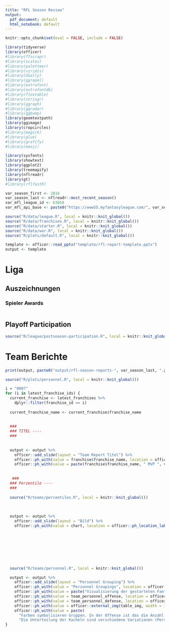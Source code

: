 ```yaml
---
title: "RFL Season Review"
output:
  pdf_document: default
  html_notebook: default
---
```


```r
knitr::opts_chunk$set(eval = FALSE, include = FALSE)
```

```r
library(tidyverse)
library(officer)
#library(ffscrapr)
#library(scales)
#library(paletteer)
#library(viridis)
#library(GGally)
#library(ggrepel)
#library(extrafont)
#library(extrafontdb)
#library(flextable)
#library(stringr)
#library(ggraph)
#library(ggradar)
#library(ggbump)
library(geomtextpath)
library(ggimage)
library(cropcircles)
#library(magick)
#library(glue)
#library(grafify)
#library(emoji)

library(sysfonts)
library(showtext)
library(ggplot2)
library(treemapify)
library(nflreadr)
library(gt)
#library(rflfastR)
```

```r
var_season_first <- 2016
var_season_last <- nflreadr::most_recent_season()
var_mfl_league_id <- 63018
var_mfl_api_base <- paste0("https://www55.myfantasyleague.com/", var_season_last, "/")
```

```r
source("R/data/league.R", local = knitr::knit_global())
source("R/data/franchises.R", local = knitr::knit_global())
source("R/data/starter.R", local = knitr::knit_global())
source("R/data/war.R", local = knitr::knit_global())
source("R/plots/default.R", local = knitr::knit_global())
```

```r
template <- officer::read_pptx("template/rfl-report-template.pptx")
output <- template
```

# Liga
## Auszeichnungen
### Spieler Awards
```r

```


## Playoff Participation
```r
source("R/league/postseason-participation.R", local = knitr::knit_global())
```


# Team Berichte
```r

print(output, paste0("output/rfl-season-reports-", var_season_last, ".pptx"))

source("R/plots/personnel.R", local = knitr::knit_global())

i = "0007"
for (i in latest_franchise_ids) {
  current_franchise <- latest_franchises %>%
    dplyr::filter(franchise_id == i)
  
  current_franchise_name <- current_franchise$franchise_name
  
  
  ###
  ### TITEL ----
  ###
  
  
  output <- output %>% 
    officer::add_slide(layout = "Team Report Titel") %>% 
    officer::ph_with(value = franchise$franchise_name, location = officer::ph_location_label("title")) %>% 
    officer::ph_with(value = paste(franchise$franchise_name, " MVP ", var.lastSeason, ": ", franchiseMVP$pos, " ", franchiseMVP$player_name, "\nEr erzielte ", franchiseMVP$points, " FPts und war damit für ", round(franchiseMVP$war, digits = 1), " Wins above replacement (WAR) verantwortlich.", sep = ""), location = officer::ph_location_label("mvp"))
  
  
   ###
  ### Perzentile ----
  ###
  
  source("R/teams/percentiles.R", local = knitr::knit_global())
  
  
  
  output <- output %>% 
    officer::add_slide(layout = "Bild") %>% 
    officer::ph_with(value = chart, location = officer::ph_location_label("img"))
  
  
  
  
  
  
  
  
  source("R/teams/personnel.R", local = knitr::knit_global())

  output <- output %>% 
    officer::add_slide(layout = "Personnel Grouping") %>% 
    officer::ph_with(value = "Personnel Groupings", location = officer::ph_location_label("title")) %>% 
    officer::ph_with(value = paste("Visualisierung der gestarteten Fantasy Football Lineup Variationen zwischen", var_season_first, "und", var_season_last), location = officer::ph_location_label("caption")) %>% 
    officer::ph_with(value = team_personnel_offense, location = officer::ph_location_label("img-left")) %>% 
    officer::ph_with(value = team_personnel_defense, location = officer::ph_location_label("img-right")) %>% 
    officer::ph_with(value = officer::external_img(table_img, width = 11.08, height = 16.75, unit = "cm"), location = officer::ph_location_label("table")) %>% 
    officer::ph_with(value = paste(
      "Farben symbolisieren Gruppen. In der Offense ist das die Anzahl der gestarteten WR, in der Defense ist es ein dreistelliger Code, bestehend aus gestarteten DL, LB and DB (z.B. 252)",
      "Die Unterteilung der Kacheln sind verschiedene Variationen (Personnel) der Gruppen", sep = "\n"), location = officer::ph_location_label("legend"))
}



```

